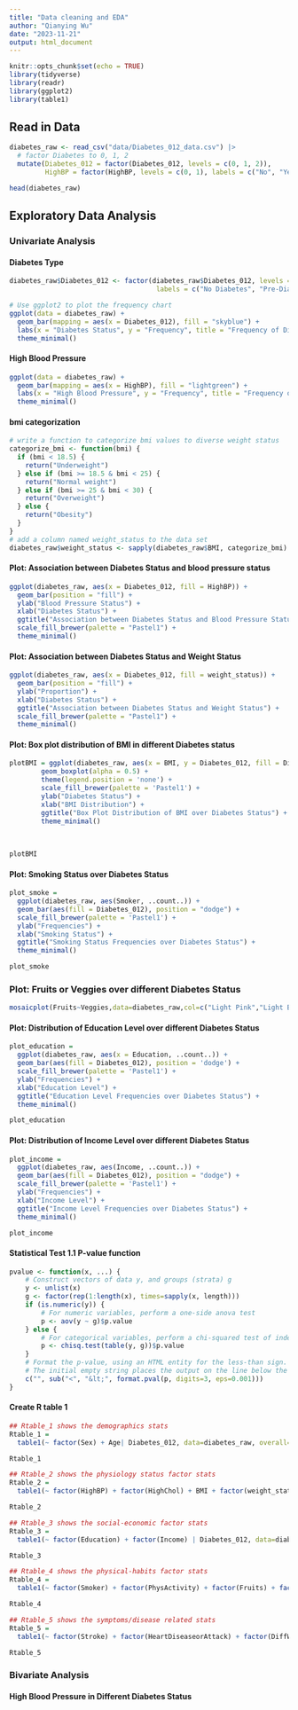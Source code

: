 ```yaml
---
title: "Data cleaning and EDA"
author: "Qianying Wu"
date: "2023-11-21"
output: html_document
---
```


```r
knitr::opts_chunk$set(echo = TRUE)
library(tidyverse)
library(readr)
library(ggplot2)
library(table1)
```

## Read in Data

```r
diabetes_raw <- read_csv("data/Diabetes_012_data.csv") |>
  # factor Diabetes to 0, 1, 2
  mutate(Diabetes_012 = factor(Diabetes_012, levels = c(0, 1, 2)),
         HighBP = factor(HighBP, levels = c(0, 1), labels = c("No", "Yes"))) 

head(diabetes_raw)

```

## Exploratory Data Analysis

### Univariate Analysis

####  Diabetes Type

```r

diabetes_raw$Diabetes_012 <- factor(diabetes_raw$Diabetes_012, levels = c(0, 1, 2),
                                     labels = c("No Diabetes", "Pre-Diabetes", "Diabetes"))

# Use ggplot2 to plot the frequency chart
ggplot(data = diabetes_raw) +
  geom_bar(mapping = aes(x = Diabetes_012), fill = "skyblue") +
  labs(x = "Diabetes Status", y = "Frequency", title = "Frequency of Diabetes Categories") +
  theme_minimal()
```

####  High Blood Pressure

```r
ggplot(data = diabetes_raw) +
  geom_bar(mapping = aes(x = HighBP), fill = "lightgreen") +
  labs(x = "High Blood Pressure", y = "Frequency", title = "Frequency of High Blood Pressure") +
  theme_minimal()
```

#### bmi categorization

```r
# write a function to categorize bmi values to diverse weight status
categorize_bmi <- function(bmi) {
  if (bmi < 18.5) {
    return("Underweight")
  } else if (bmi >= 18.5 & bmi < 25) {
    return("Normal weight")
  } else if (bmi >= 25 & bmi < 30) {
    return("Overweight")
  } else {
    return("Obesity")
  }
}
# add a column named weight_status to the data set
diabetes_raw$weight_status <- sapply(diabetes_raw$BMI, categorize_bmi)

```

#### Plot: Association between Diabetes Status and blood pressure status
```r
ggplot(diabetes_raw, aes(x = Diabetes_012, fill = HighBP)) +
  geom_bar(position = "fill") +
  ylab("Blood Pressure Status") +
  xlab("Diabetes Status") +
  ggtitle("Association between Diabetes Status and Blood Pressure Status") +
  scale_fill_brewer(palette = "Pastel1") +
  theme_minimal()
```

#### Plot: Association between Diabetes Status and Weight Status
```r
ggplot(diabetes_raw, aes(x = Diabetes_012, fill = weight_status)) +
  geom_bar(position = "fill") +
  ylab("Proportion") +
  xlab("Diabetes Status") +
  ggtitle("Association between Diabetes Status and Weight Status") +
  scale_fill_brewer(palette = "Pastel1") +
  theme_minimal()
```

#### Plot: Box plot distribution of BMI in different Diabetes status
```r
plotBMI = ggplot(diabetes_raw, aes(x = BMI, y = Diabetes_012, fill = Diabetes_012))+
        geom_boxplot(alpha = 0.5) +
        theme(legend.position = 'none') +
        scale_fill_brewer(palette = 'Pastel1') +
        ylab("Diabetes Status") +
        xlab("BMI Distribution") +
        ggtitle("Box Plot Distribution of BMI over Diabetes Status") +
        theme_minimal()
        
  
  
plotBMI
```

#### Plot: Smoking Status over Diabetes Status
```r
plot_smoke = 
  ggplot(diabetes_raw, aes(Smoker, ..count..)) + 
  geom_bar(aes(fill = Diabetes_012), position = "dodge") +
  scale_fill_brewer(palette = 'Pastel1') +
  ylab("Frequencies") +
  xlab("Smoking Status") +
  ggtitle("Smoking Status Frequencies over Diabetes Status") +
  theme_minimal()

plot_smoke
```
### Plot: Fruits or Veggies over different Diabetes Status
```r
mosaicplot(Fruits~Veggies,data=diabetes_raw,col=c("Light Pink","Light Blue"))
```



#### Plot: Distribution of Education Level over different Diabetes Status
```r
plot_education = 
  ggplot(diabetes_raw, aes(x = Education, ..count..)) + 
  geom_bar(aes(fill = Diabetes_012), position = 'dodge') +
  scale_fill_brewer(palette = 'Pastel1') +
  ylab("Frequencies") +
  xlab("Education Level") +
  ggtitle("Education Level Frequencies over Diabetes Status") +
  theme_minimal()

plot_education
```

#### Plot: Distribution of Income Level over different Diabetes Status
```r
plot_income = 
  ggplot(diabetes_raw, aes(Income, ..count..)) + 
  geom_bar(aes(fill = Diabetes_012), position = "dodge") +
  scale_fill_brewer(palette = 'Pastel1') +
  ylab("Frequencies") +
  xlab("Income Level") +
  ggtitle("Income Level Frequencies over Diabetes Status") +
  theme_minimal()

plot_income
```

#### Statistical Test 1.1 P-value function
```r
pvalue <- function(x, ...) {
    # Construct vectors of data y, and groups (strata) g
    y <- unlist(x)
    g <- factor(rep(1:length(x), times=sapply(x, length)))
    if (is.numeric(y)) {
        # For numeric variables, perform a one-side anova test
        p <- aov(y ~ g)$p.value
    } else {
        # For categorical variables, perform a chi-squared test of independence
        p <- chisq.test(table(y, g))$p.value
    }
    # Format the p-value, using an HTML entity for the less-than sign.
    # The initial empty string places the output on the line below the variable label.
    c("", sub("<", "&lt;", format.pval(p, digits=3, eps=0.001)))
}
```


#### Create R table 1
```r
## Rtable_1 shows the demographics stats
Rtable_1 = 
  table1(~ factor(Sex) + Age| Diabetes_012, data=diabetes_raw, overall=F, extra.col=list(`P-value`=pvalue))

Rtable_1
```


```r
## Rtable_2 shows the physiology status factor stats
Rtable_2 = 
  table1(~ factor(HighBP) + factor(HighChol) + BMI + factor(weight_status) | Diabetes_012, data=diabetes_raw, overall=F, extra.col=list(`P-value`=pvalue))

Rtable_2
```


```r
## Rtable_3 shows the social-economic factor stats
Rtable_3 = 
  table1(~ factor(Education) + factor(Income) | Diabetes_012, data=diabetes_raw, overall=F, extra.col=list(`P-value`=pvalue))

Rtable_3
```

```r
## Rtable_4 shows the physical-habits factor stats
Rtable_4 = 
  table1(~ factor(Smoker) + factor(PhysActivity) + factor(Fruits) + factor(Veggies) + factor(HvyAlcoholConsump) + factor(AnyHealthcare) | Diabetes_012, data=diabetes_raw, overall=F, extra.col=list(`P-value`=pvalue))

Rtable_4
```

```r
## Rtable_5 shows the symptoms/disease related stats
Rtable_5 = 
  table1(~ factor(Stroke) + factor(HeartDiseaseorAttack) + factor(DiffWalk) | Diabetes_012, data=diabetes_raw, overall=F, extra.col=list(`P-value`=pvalue))

Rtable_5
```




### Bivariate Analysis

#### High Blood Pressure in Different Diabetes Status

